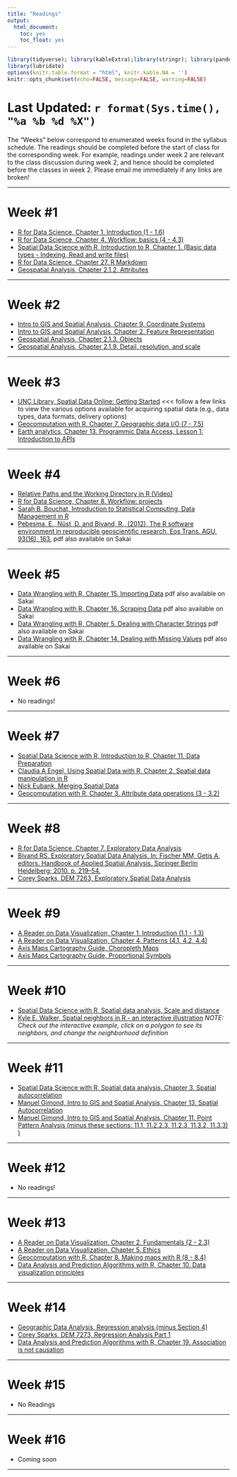 ```yaml
---
title: "Readings"
output: 
  html_document:
    toc: yes
    toc_float: yes
---
```


```r
library(tidyverse); library(kableExtra);library(stringr); library(pander)
library(lubridate)
options(knitr.table.format = "html", knitr.kable.NA = '') 
knitr::opts_chunk$set(echo=FALSE, message=FALSE, warning=FALSE) 
```

# Last Updated: `r format(Sys.time(), "%a %b %d %X")` {.tabset .tabset-fade .tabset-pills}

The "Weeks" below correspond to enumerated weeks found in the syllabus schedule. The readings should be completed before the start of class for the corresponding week. For example, readings under week 2 are relevant to the class discussion during week 2, and hence should be completed before the classes in week 2. Please email me immediately if any links are broken!

******

# Week #1

* [R for Data Science, Chapter 1. Introduction (1 - 1.6)](https://r4ds.had.co.nz/introduction.html)
* [R for Data Science, Chapter 4. Workflow: basics (4 - 4.3)](https://r4ds.had.co.nz/workflow-basics.html)
* [Spatial Data Science with R, Introduction to R, Chapter 1. (Basic data types - Indexing, Read and write files)](https://rspatial.org/intr/2-basic-data-types.html)
* [R for Data Science, Chapter 27. R Markdown](https://r4ds.had.co.nz/r-markdown.html)
* [Geospatial Analysis, Chapter 2.1.2. Attributes](http://www.spatialanalysisonline.com/HTML/index.html?attributes.htm)

******

# Week #2

* [Intro to GIS and Spatial Analysis, Chapter 9. Coordinate Systems](https://mgimond.github.io/Spatial/coordinate-systems.html)
* [Intro to GIS and Spatial Analysis, Chapter 2. Feature Representation](https://mgimond.github.io/Spatial/feature-representation.html)
* [Geospatial Analysis, Chapter 2.1.3. Objects](http://www.spatialanalysisonline.com/HTML/index.html?objects.htm)
* [Geospatial Analysis, Chapter 2.1.9. Detail, resolution, and scale](http://www.spatialanalysisonline.com/HTML/index.html?detail__resolution__and_scale.htm)

******

# Week #3

* [UNC Library, Spatial Data Online: Getting Started](https://guides.lib.unc.edu/spatialdata/getting-started) <<< follow a few links to view the various options available for acquiring spatial data (e.g., data types, data formats, delivery options)
* [Geocomputation with R, Chapter 7. Geographic data I/O (7 - 7.5) ](https://geocompr.robinlovelace.net/read-write.html)
* [Earth analytics, Chapter 13. Programmic Data Access, Lesson 1: Introduction to APIs](https://www.earthdatascience.org/courses/earth-analytics/get-data-using-apis/intro-to-programmatic-data-access-r/)

******

# Week #4
* [Relative Paths and the Working Directory in R (Video)](https://www.youtube.com/watch?v=fe6GA200dks)
* [R for Data Science, Chapter 8. Workflow: projects](https://r4ds.had.co.nz/workflow-projects.html)
* [Sarah B. Bouchat, Introduction to Statistical Computing, Data Management in R ](https://bouchat.github.io/IntroDataMgmt20Jan.html#data_management_in_r)
* [Pebesma, E., Nüst, D. and Bivand, R., (2012), The R software environment in reproducible geoscientific research, Eos Trans. AGU, 93(16), 163.](https://agupubs.onlinelibrary.wiley.com/doi/abs/10.1029/2012EO160003) pdf also available on Sakai

******

# Week #5
* [Data Wrangling with R, Chapter 15. Importing Data](https://link.springer.com/chapter/10.1007/978-3-319-45599-0_15) pdf also available on Sakai
* [Data Wrangling with R, Chapter 16. Scraping Data](https://link.springer.com/chapter/10.1007/978-3-319-45599-0_16) pdf also available on Sakai
* [Data Wrangling with R, Chapter 5. Dealing with Character Strings](https://link.springer.com/chapter/10.1007/978-3-319-45599-0_5) pdf also available on Sakai
* [Data Wrangling with R, Chapter 14. Dealing with Missing Values](https://link.springer.com/chapter/10.1007/978-3-319-45599-0_14) pdf also available on Sakai

******

# Week #6
* No readings!

******

# Week #7

* [Spatial Data Science with R, Introduction to R, Chapter 11. Data Preparation](https://rspatial.org/intr/11-dataprep.html)
* [Claudia A Engel, Using Spatial Data with R, Chapter 2. Spatial data manipulation in R ](https://cengel.github.io/R-spatial/spatialops.html)
* [Nick Eubank, Merging Spatial Data](http://www.nickeubank.com/wp-content/uploads/2015/10/RGIS2_MergingSpatialData_part1_Joins.html)
* [Geocomputation with R, Chapter 3. Attribute data operations (3 - 3.2)](https://geocompr.robinlovelace.net/attr.html)

******

# Week #8

* [R for Data Science, Chapter 7. Exploratory Data Analysis](https://r4ds.had.co.nz/exploratory-data-analysis.html)
* [Bivand RS. Exploratory Spatial Data Analysis. In: Fischer MM, Getis A, editors. Handbook of Applied Spatial Analysis. Springer Berlin Heidelberg; 2010. p. 219–54.](http://dx.doi.org/10.1007/978-3-642-03647-7_13)
* [Corey Sparks, DEM 7263, Exploratory Spatial Data Analysis](https://rpubs.com/corey_sparks/460703)

******

# Week #9

* [A Reader on Data Visualization, Chapter 1. Introduction (1.1 - 1.3)](https://mschermann.github.io/data_viz_reader/introduction.html)
* [A Reader on Data Visualization, Chapter 4. Patterns (4.1, 4.2, 4.4)](https://mschermann.github.io/data_viz_reader/patterns.html)
* [Axis Maps Cartography Guide, Choropleth Maps](https://www.axismaps.com/guide/univariate/choropleth/)
* [Axis Maps Cartography Guide, Proportional Symbols](https://www.axismaps.com/guide/univariate/proportional-symbols/)

******

# Week #10

* [Spatial Data Science with R, Spatial data analysis, Scale and distance](https://rspatial.org/raster/analysis/2-scale_distance.html)
* [Kyle E. Walker, Spatial neighbors in R - an interactive illustration](http://personal.tcu.edu/kylewalker/spatial-neighbors-in-r.html) *NOTE: Check out the interactive example, click on a polygon to see its neighbors, and change the neighborhood definition*  


******

# Week #11

* [Spatial Data Science with R, Spatial data analysis, Chapter 3. Spatial autocorrelation](https://rspatial.org/raster/analysis/3-spauto.html)
* [Manuel Gimond, Intro to GIS and Spatial Analysis, Chapter 13. Spatial Autocorrelation](https://mgimond.github.io/Spatial/spatial-autocorrelation.html) 
* [Manuel Gimond, Intro to GIS and Spatial Analysis, Chapter 11. Point Pattern Analysis (minus these sections: 11.1, 11.2.2.3, 11.2.3, 11.3.2, 11.3.3) )](https://mgimond.github.io/Spatial/point-pattern-analysis.html#density-based-analysis) 


******

# Week #12

* No readings!


******

# Week #13

* [A Reader on Data Visualization, Chapter 2. Fundamentals (2 - 2.3)](https://mschermann.github.io/data_viz_reader/fundamentals.html)
* [A Reader on Data Visualization, Chapter 5. Ethics](https://mschermann.github.io/data_viz_reader/ethics.html)
* [Geocomputation with R, Chapter 8. Making maps with R (8 - 8.4) ](https://geocompr.robinlovelace.net/adv-map.html)
* [Data Analysis and Prediction Algorithms with R, Chapter 10. Data visualization principles](https://rafalab.github.io/dsbook/data-visualization-principles.html)

******

# Week #14

* [Geographic Data Analysis, Regression analysis (minus Section 4)](https://pjbartlein.github.io/GeogDataAnalysis/lec12.html)
* [Corey Sparks, DEM 7273, Regression Analysis Part 1](https://rpubs.com/corey_sparks/320045)
* [Data Analysis and Prediction Algorithms with R, Chapter 19. Association is not causation](https://rafalab.github.io/dsbook/association-is-not-causation.html)

******

# Week #15

* No Readings


******

# Week #16

* Coming soon

******
